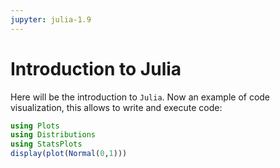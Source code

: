 ```yaml
---
jupyter: julia-1.9
---
```


# Introduction to Julia {.unnumbered}

Here will be the introduction to `Julia`. Now an example of code visualization, this allows to write and execute code:

```julia
using Plots
using Distributions
using StatsPlots
display(plot(Normal(0,1)))
```
